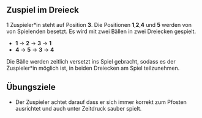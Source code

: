 ## Zuspiel im Dreieck

1 Zuspieler*in steht auf Position **3**. Die Positionen **1**,**2**,**4** und **5** werden von von Spielenden besetzt. Es wird mit zwei Bällen in zwei Dreiecken gespielt.

- **1** -> **2** -> **3** -> **1**
- **4** -> **5** -> **3** -> **4**

Die Bälle werden zeitlich versetzt ins Spiel gebracht, sodass es der Zuspieler*in möglich ist, in beiden Dreiecken am Spiel teilzunehmen.

::: {.callout-important}
## Übungsziele
- Der Zuspieler achtet darauf dass er sich immer korrekt zum Pfosten ausrichtet und auch unter Zeitdruck sauber spielt.
:::
